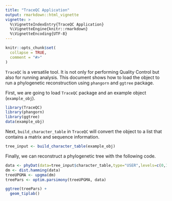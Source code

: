 ```yaml
---
title: "TraceQC Application"
output: rmarkdown::html_vignette
vignette: >
  %\VignetteIndexEntry{TraceQC Application}
  %\VignetteEngine{knitr::rmarkdown}
  %\VignetteEncoding{UTF-8}
---
```


```r
knitr::opts_chunk$set(
  collapse = TRUE,
  comment = "#>"
)
```

`TraceQC` is a versatile tool. It is not only for performing Quality Control but also for running analysis. This document shows how to load the object to run a phylogenetic reconstruction using `phangorn` and `ggtree` package.

First, we are going to load `TraceQC` package and an example object (`example_obj`).

```r
library(TraceQC)
library(phangorn)
library(ggtree)
data(example_obj)
```

Next, `build_character_table` in `TraceQC` will convert the object to a list that contains a matrix and sequence information.

```r
tree_input <- build_character_table(example_obj)
```


Finally, we can reconstruct a phylogenetic tree with the following code.

``` r
data <- phyDat(data=tree_input$character_table,type="USER",levels=c(0,1))
dm <- dist.hamming(data)
treeUPGMA <- upgma(dm)
treePars <- optim.parsimony(treeUPGMA, data)

ggtree(treePars) +
  geom_tiplab()
````
